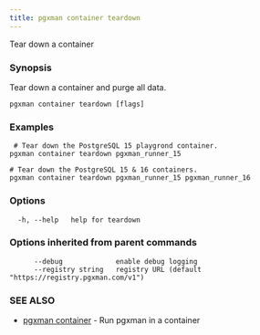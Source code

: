 ```yaml
---
title: pgxman container teardown
---
```


Tear down a container

### Synopsis

Tear down a container and purge all data.

```
pgxman container teardown [flags]
```

### Examples

```
 # Tear down the PostgreSQL 15 playgrond container.
pgxman container teardown pgxman_runner_15

# Tear down the PostgreSQL 15 & 16 containers.
pgxman container teardown pgxman_runner_15 pgxman_runner_16

```

### Options

```
  -h, --help   help for teardown
```

### Options inherited from parent commands

```
      --debug             enable debug logging
      --registry string   registry URL (default "https://registry.pgxman.com/v1")
```

### SEE ALSO

* [pgxman container](/cli/pgxman_container)	 - Run pgxman in a container

